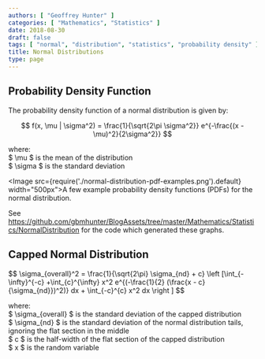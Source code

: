 ```yaml
---
authors: [ "Geoffrey Hunter" ]
categories: [ "Mathematics", "Statistics" ]
date: 2018-08-30
draft: false
tags: [ "normal", "distribution", "statistics", "probability density" ]
title: Normal Distributions
type: page
---
```


<h2>Probability Density Function</h2>

<p>The probability density function of a normal distribution is given by:</p>

$$ f(x, \mu | \sigma^2) = \frac{1}{\sqrt{2\pi \sigma^2}} e^{-\frac{(x - \mu)^2}{2\sigma^2}} $$

<p class="centered">
where:<br/>
$ \mu $ is the mean of the distribution<br/>
$ \sigma $ is the standard deviation<br/>
</p>

<Image src={require('./normal-distribution-pdf-examples.png').default} width="500px">A few example probability density functions (PDFs) for the normal distribution.</Image>

<p>See <a href="https://github.com/gbmhunter/BlogAssets/tree/master/Mathematics/Statistics/NormalDistribution">https://github.com/gbmhunter/BlogAssets/tree/master/Mathematics/Statistics/NormalDistribution</a> for the code which generated these graphs.</p>

<h2>Capped Normal Distribution</h2>

<p>
$$ \sigma_{overall}^2 = \frac{1}{\sqrt{2\pi} \sigma_{nd} + c} \left [\int_{-\infty}^{-c} +\int_{c}^{\infty} x^2 e^{(-\frac{1}{2} (\frac{x - c}{\sigma_{nd}})^2)} dx + \int_{-c}^{c} x^2 dx \right ] $$
</p>

<p class="centered">
where:<br/>
$ \sigma_{overall} $ is the standard deviation of the capped distribution<br/>
$ \sigma_{nd} $ is the standard deviation of the normal distribution tails, ignoring the flat section in the middle<br/>
$ c $ is the half-width of the flat section of the capped distribution<br/>
$ x $ is the random variable<br/>
</p>
